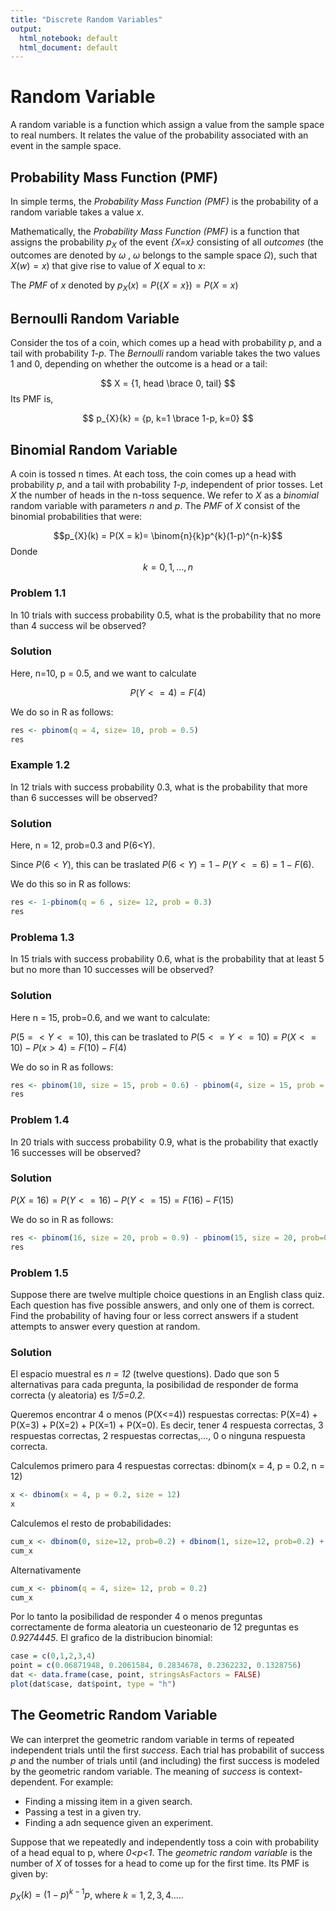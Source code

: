 ```yaml
---
title: "Discrete Random Variables"
output:
  html_notebook: default
  html_document: default
---
```


# Random Variable
A random variable is a function which assign a value from the sample space to real numbers. It relates the value of the probability associated with an event in the sample space.

## Probability Mass Function (PMF)

In simple terms, the *Probability Mass Function (PMF)* is the probability of a random variable takes a value *x*. 

Mathematically, the *Probability Mass Function (PMF)* is a function that assigns the probability $p_{X}$ of the event *{X=x}* consisting of all *outcomes* (the outcomes are denoted by $\omega$ , $\omega$  belongs to the sample space  $\Omega$), such that $X(w) = x$) that give rise to value of *X* equal to *x*: 

The *PMF* of *x* denoted by $p_{X}(x)= P( \lbrace{X=x}\rbrace )=P(X=x)$



## Bernoulli Random Variable

Consider the tos of a coin, which comes up a head with probability *p*, and a tail with probability *1-p*. The *Bernoulli* random variable takes the two values 1 and 0, depending on whether the outcome is a head or a tail:


$$ X = {1, head \brace 0, tail} $$ 
Its PMF is,

$$ p_{X}{k} = {p, k=1 \brace 1-p, k=0}  $$


## Binomial Random Variable

A coin is tossed n times. At each toss, the coin comes up a head with probability *p*, and a tail with probability *1-p*, independent of prior tosses. Let *X* the number of heads in the n-toss sequence. We refer to *X* as a *binomial* random variable with parameters *n* and *p*. The *PMF* of *X* consist of the binomial probabilities that were:


$$p_{X}(k) = P(X = k)= \binom{n}{k}p^{k}(1-p)^{n-k}$$
Donde $$ k = 0,1,...,n $$

### Problem 1.1

In 10 trials with success probability 0.5, what is the probability that no more than 4 success wil be observed?

### Solution

Here, n=10, p = 0.5, and we want to calculate

$$ P(Y<=4) = F(4)  $$

We do so in R as follows:

```r
res <- pbinom(q = 4, size= 10, prob = 0.5)
res
```


### Example 1.2


In 12 trials with success probability 0.3, what is the probability that more than 6 successes will be observed?

### Solution

Here, n = 12, prob=0.3 and P(6<Y).

Since $P(6<Y)$, this can be traslated  $P(6<Y) = 1 - P(Y<=6) = 1 - F(6).$

We do this so in R as follows:

```r
res <- 1-pbinom(q = 6 , size= 12, prob = 0.3)
res
```

### Problema 1.3

In 15 trials with success probability 0.6, what is the probability that at least 5 but no more than 10 successes will be observed?

### Solution

Here n = 15, prob=0.6, and we want to calculate:

$P(5=<Y<=10)$, this can be traslated to $P(5<=Y<=10) = P(X<=10) - P(x>4)= F(10)-F(4)$

We do so in R as follows:

```r
res <- pbinom(10, size = 15, prob = 0.6) - pbinom(4, size = 15, prob = 0.6) 
res
```


### Problem 1.4

In 20 trials with success probability 0.9, what is the probability that exactly 16 successes will be observed?

### Solution

$P(X=16)=P(Y<=16)-P(Y<=15)=F(16)-F(15)$


We do so in R as follows:

```r
res <- pbinom(16, size = 20, prob = 0.9) - pbinom(15, size = 20, prob=0.9)
res
```



### Problem 1.5

Suppose there are twelve multiple choice questions in an English class quiz. Each question has five possible answers, and only one of them is correct. Find the probability of having four or less correct answers if a student attempts to answer every question at random.

### Solution

El espacio muestral es *n = 12* (twelve questions). Dado que son 5 alternativas para cada pregunta, la posibilidad de responder de forma correcta (y aleatoria) es *1/5=0.2*.

Queremos encontrar 4 o menos (P(X<=4)) respuestas correctas:
P(X=4) + P(X=3) + P(X=2) + P(X=1) + P(X=0). Es decir, tener 4 respuesta correctas, 3 respuestas correctas, 2 respuestas correctas,..., 0 o ninguna respuesta correcta. 

Calculemos primero para 4 respuestas correctas:
dbinom(x = 4, p = 0.2, n = 12)

```r
x <- dbinom(x = 4, p = 0.2, size = 12)
x
```

Calculemos el resto de probabilidades:

```r
cum_x <- dbinom(0, size=12, prob=0.2) + dbinom(1, size=12, prob=0.2) + dbinom(2, size=12, prob=0.2) + dbinom(3, size=12, prob=0.2) + dbinom(4, size=12, prob=0.2) 
cum_x
```

Alternativamente 

```r
cum_x <- pbinom(q = 4, size= 12, prob = 0.2)
cum_x
```

Por lo tanto la posibilidad de responder 4 o menos preguntas correctamente de forma aleatoria un cuesteonario de 12 preguntas es *0.9274445*. El grafico de la distribucion binomial:

```r
case = c(0,1,2,3,4)
point = c(0.06871948, 0.2061584, 0.2834678, 0.2362232, 0.1328756)
dat <- data.frame(case, point, stringsAsFactors = FALSE)
plot(dat$case, dat$point, type = "h")
```


## The Geometric Random Variable

We can interpret the geometric random variable in terms of repeated independent trials until the first *success*. Each trial has probabilit of success *p* and the number of trials until (and including) the first success is modeled by the geometric random variable. The meaning of *success* is context-dependent. For example:

- Finding a missing item in a given search.
- Passing a test in a given try.
- Finding a adn sequence given an experiment.


Suppose that we repeatedly and independently toss a coin with probability of a head equal to p, where *0<p<1*. The *geometric random variable* is the number of $X$ of tosses for a head to come up for the first time. Its PMF is given by:

$p_{X}(k) = (1-p)^{k-1}p$, where $k=1,2,3,4.....$













